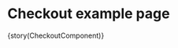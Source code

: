 

<Meta title="Components/Pages/Checkout"
  component={CheckoutComponent}
/>

# Checkout example page 


<Preview>
  <Story 
    name='Checkout' 
    inline 
    parameters={params(CheckoutComponent)}
  >
    {story(CheckoutComponent)}
  </Story>
</Preview>